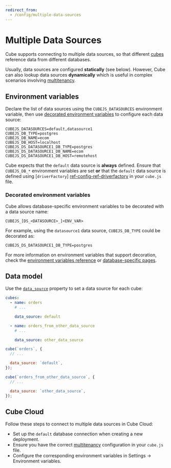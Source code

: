 ```yaml
---
redirect_from:
  - /config/multiple-data-sources
---
```


# Multiple Data Sources
Cube supports connecting to multiple data sources, so that different
[cubes](/schema/reference/cube) reference data from different databases.

Usually, data sources are configured **statically** (see below). However, Cube
can also lookup data sources **dynamically** which is useful in complex
scenarios involving [multitenancy][ref-config-multitenancy].

## Environment variables

Declare the list of data sources using the `CUBEJS_DATASOURCES` environment
variable, then use
[decorated environment variables](#decorated-environment-variables) to configure
each data source:

```dotenv
CUBEJS_DATASOURCES=default,datasource1
CUBEJS_DB_TYPE=postgres
CUBEJS_DB_NAME=ecom
CUBEJS_DB_HOST=localhost
CUBEJS_DS_DATASOURCE1_DB_TYPE=postgres
CUBEJS_DS_DATASOURCE1_DB_NAME=ecom
CUBEJS_DS_DATASOURCE1_DB_HOST=remotehost
```

<InfoBox>

Cube expects that the `default` data source is **always** defined. Ensure that
`CUBEJS_DB_*` environment variables are set **or** that the `default` data
source is defined using [`driverFactory`] [ref-config-ref-driverfactory] in your
`cube.js` file.

</InfoBox>

### Decorated environment variables

Cube allows database-specific environment variables to be decorated with a data
source name:

```dotenv
CUBEJS_[DS_<DATASOURCE>_]<ENV_VAR>
```

For example, using the `datasource1` data source, `CUBEJS_DB_TYPE` could be
decorated as:

```dotenv
CUBEJS_DS_DATASOURCE1_DB_TYPE=postgres
```

For more information on environment variables that support decoration, check the
[environment variables reference][ref-config-ref-env] or [database-specific
pages][ref-config-db].

## Data model

Use the [`data_source`](/schema/reference/cube#parameters-data-source) property
to set a data source for each cube:

<CodeTabs>

```yaml
cubes:
  - name: orders
    # ...

    data_source: default

  - name: orders_from_other_data_source
    # ...

    data_source: other_data_source
```

```javascript
cube(`orders`, {
  // ...

  data_source: `default`,
});

cube(`orders_from_other_data_source`, {
  // ...

  data_source: `other_data_source`,
});
```

</CodeTabs>

[ref-config-ref-env]: /reference/environment-variables
[ref-config-ref-driverfactory]: /config#options-reference-driver-factory
[ref-config-db]: /config/databases
[ref-config-multitenancy]:
  /config/multitenancy#multitenancy-multitenancy-vs-multiple-data-sources

## Cube Cloud

Follow these steps to connect to multiple data sources in Cube Cloud:

- Set up the `default` database connection when creating a new deployment.
- Ensure you have the correct [multitenancy](/config/multitenancy) configuration
  in your `cube.js` file.
- Configure the corresponding environment variables in&nbsp;<Btn>Settings →
  Environment variables</Btn>.
